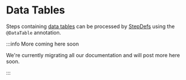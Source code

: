 
# Data Tables

Steps containing [data tables](https://cucumber.io/docs/gherkin/reference/#data-tables) can be processed by [StepDefs](/docs/meta-specs#stepdefs) using the `@DataTable` annotation.

:::info More coming here soon

We're currently migrating all our documentation and will post more here soon.

:::
